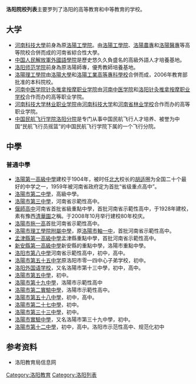 '''洛阳院校列表'''主要罗列了洛阳的高等教育和中等教育的学校。
== 大学 ==
* [[河南科技大學|河南科技大學]]前身為原[[洛陽工學院|洛陽工學院]]。由[[洛陽工學院|洛陽工學院]]、[[洛陽農專|洛陽農專]]和[[洛陽醫專|洛陽醫專]]等高等院校合併而成的河南省綜合性大學。
* [[中国人民解放軍外國語學院|中国人民解放軍外國語學院]]是歷史悠久久負盛名的高級外語人才培養基地。
* [[洛阳师范学院|洛阳师范学院]]前身為原洛陽師專，優秀教師培養基地。
* [[洛陽理工學院|洛陽理工學院]]由[[洛陽大學|洛陽大學]]和[[洛陽工業高等專科學校|洛陽工業高等專科學校]]合併而成，2006年教育部批准的本科院校。
* [[河南中医学院针灸推拿按摩职业学院|河南中医学院针灸推拿按摩职业学院]]由[[河南中医学院|河南中医学院]]和[[洛阳针灸推拿按摩职业学校|洛阳针灸推拿按摩职业学校]]合作而办的高等职业学院。
* [[河南科技大学林业职业学院|河南科技大学林业职业学院]]由[[河南科技大学|河南科技大学]]和[[河南省林业学校|河南省林业学校]]合作而办的高等职业学院。
* [[中国民航飞行学院洛阳分院|中国民航飞行学院洛阳分院]]是专门从事中国民航飞行人才培养、被誉为中国“民航飞行员摇篮”的中国民航飞行学院下属的一个飞行分院。

== 中學 ==

===普通中學===
* [[洛陽第一高級中學|洛陽第一高級中學]]建校于1904年，被时任[[北京大學|北大]]校长的[[胡适|胡适]]圈为全国二十个最好的中学之一，1959年被河南省政府定为首批“省级重点高中”。
*[[洛陽市第二中學|洛陽市第二中學]]，高級中學。
*[[洛陽市第三中學|洛陽市第三中學]]，河南省示範性高中。
* [[偃師高中|偃師高中]]河南省首批省級重點中學，首批河南省示範性高中，于1928年建校，素有豫西[[清華園|清華園]]之稱。于2008年10月举行建校80年校庆。
* [[洛陽市拖一高|洛陽市拖一高]]首批河南省示範性高中。
*[[洛陽市理工學院附屬中學|洛陽市理工學院附屬中學]]，原[[洛陽市軸一中|洛陽市軸一中]]，首批河南省示範性高中。
* [[孟津縣第一高級中學|孟津縣第一高級中學]]孟津縣重點中學，首批河南省示範性高中。
* [[新安縣第一高級中學|新安縣第一高級中學]]新安縣的重點中學，洛陽市重點中學。
*[[洛阳市第八中學|洛阳市第八中學]]河南省示範性高中，初中，高中。
*[[洛陽市第五十五中学|洛陽市第五十五中学]]原洛阳市零一四中心子弟学校，初中。
*[[洛阳外国语学校|洛阳外国语学校]]，又名洛陽市第十三中學，初中，高中。
*[[洛陽市第五中學|洛陽市第五中學]]，初中。
*[[洛陽市第十九中學|洛陽市第十九中學]]，洛陽市示範性高中
*[[洛陽市第二實驗中學|洛陽市第二實驗中學]]，洛陽市示範性高中。
*[[洛陽市第五十八中學|洛陽市第五十八中學]]，初中，高中。
*[[洛陽市第二十七中學|洛陽市第二十七中學]]，初中。
*[[洛陽市第三十三中學|洛陽市第三十三中學]]，初中。
*[[洛陽市實驗中學|洛陽市實驗中學]]，又名洛陽市第三十九中學，初中。
*[[洛陽市第十二中學|洛陽市第十二中學]]，初中，高中。洛阳市示范性高中、规范化初中
==参考资料==
*洛阳教育局信息网

[[Category:洛阳教育|Category:洛阳教育]]
[[Category:洛阳列表|Category:洛阳列表]]